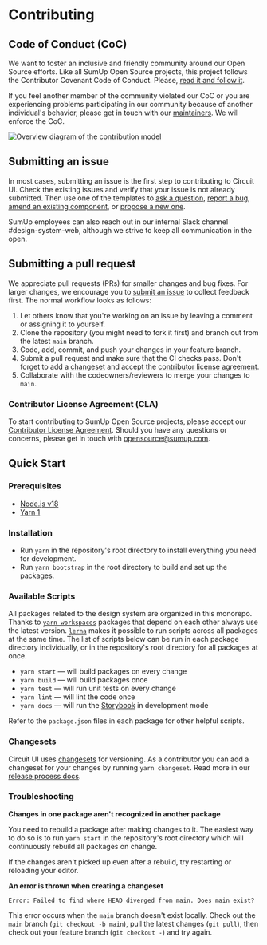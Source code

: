 
<Meta title="Introduction/Contributing/Overview" />

# Contributing

## Code of Conduct (CoC)

We want to foster an inclusive and friendly community around our Open Source efforts. Like all SumUp Open Source projects, this project follows the Contributor Covenant Code of Conduct. Please, [read it and follow it](https://github.com/sumup-oss/circuit-ui/tree/main/CODE_OF_CONDUCT.md).

If you feel another member of the community violated our CoC or you are experiencing problems participating in our community because of another individual's behavior, please get in touch with our [maintainers](https://github.com/sumup-oss/circuit-ui/tree/main/README.md#maintainers). We will enforce the CoC.

![Overview diagram of the contribution model](https://github.com/sumup-oss/circuit-ui/raw/main/assets/contribution-model.jpg)

## Submitting an issue

In most cases, submitting an issue is the first step to contributing to Circuit UI. Check the existing issues and verify that your issue is not already submitted. Then use one of the templates to [ask a question](https://github.com/sumup-oss/circuit-ui/issues/new?template=question.md), [report a bug](https://github.com/sumup-oss/circuit-ui/issues/new?template=report-a-bug.md), [amend an existing component](https://github.com/sumup-oss/circuit-ui/issues/new?template=amend-existing-component.md), or [propose a new one](https://github.com/sumup-oss/circuit-ui/issues/new?template=propose-new-component.md).

SumUp employees can also reach out in our internal Slack channel #design-system-web, although we strive to keep all communication in the open.

## Submitting a pull request

We appreciate pull requests (PRs) for smaller changes and bug fixes. For larger changes, we encourage you to [submit an issue](https://github.com/sumup-oss/circuit-ui/issues/new) to collect feedback first. The normal workflow looks as follows:

1. Let others know that you're working on an issue by leaving a comment or assigning it to yourself.
2. Clone the repository (you might need to fork it first) and branch out from the latest `main` branch.
3. Code, add, commit, and push your changes in your feature branch.
4. Submit a pull request and make sure that the CI checks pass. Don't forget to add a [changeset](#changesets) and accept the [contributor license agreement](#contributor-license-agreement-cla).
5. Collaborate with the codeowners/reviewers to merge your changes to `main`.

### Contributor License Agreement (CLA)

To start contributing to SumUp Open Source projects, please accept our [Contributor License Agreement](https://opensource.sumup.com/cla). Should you have any questions or concerns, please get in touch with [opensource@sumup.com](mailto:opensource@sumup.com).

## Quick Start

### Prerequisites

- [Node.js v18](https://nodejs.org/)
- [Yarn 1](https://classic.yarnpkg.com/en/docs/install)

### Installation

- Run `yarn` in the repository's root directory to install everything you need for development.
- Run `yarn bootstrap` in the root directory to build and set up the packages.

### Available Scripts

All packages related to the design system are organized in this monorepo. Thanks to [`yarn workspaces`](https://classic.yarnpkg.com/en/docs/workspaces) packages that depend on each other always use the latest version. [`lerna`](https://lerna.js.org/) makes it possible to run scripts across all packages at the same time. The list of scripts below can be run in each package directory individually, or in the repository's root directory for all packages at once.

- `yarn start` — will build packages on every change
- `yarn build` — will build packages once
- `yarn test` — will run unit tests on every change
- `yarn lint` — will lint the code once
- `yarn docs` — will run the [Storybook](https://circuit.sumup.com) in development mode

Refer to the `package.json` files in each package for other helpful scripts.

### Changesets

Circuit UI uses [changesets](https://github.com/atlassian/changesets) for versioning. As a contributor you can add a changeset for your changes by running `yarn changeset`. Read more in our [release process docs](https://circuit.sumup.com/?path=/docs/introduction-contributing-release-process--page).

### Troubleshooting

**Changes in one package aren't recognized in another package**

You need to rebuild a package after making changes to it. The easiest way to do so is to run `yarn start` in the repository's root directory which will continuously rebuild all packages on change.

If the changes aren't picked up even after a rebuild, try restarting or reloading your editor.

**An error is thrown when creating a changeset**

`Error: Failed to find where HEAD diverged from main. Does main exist?`

This error occurs when the `main` branch doesn't exist locally. Check out the `main` branch (`git checkout -b main`), pull the latest changes (`git pull`), then check out your feature branch (`git checkout -`) and try again.

